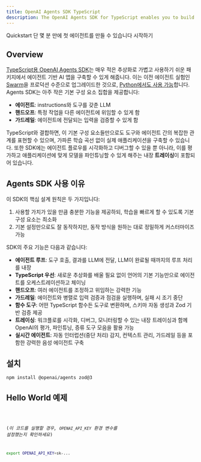 ```yaml
---
title: OpenAI Agents SDK TypeScript
description: The OpenAI Agents SDK for TypeScript enables you to build agentic AI apps in a lightweight, easy-to-use package with very few abstractions.
---
```




<Hero>
  <Fragment slot="title">Quickstart</Fragment>
  <Fragment slot="description">
    단 몇 분 만에 첫 에이전트를 만들 수 있습니다
  </Fragment>
  <Fragment slot="cta">시작하기</Fragment>
</Hero>

## Overview

[TypeScript용 OpenAI Agents SDK](https://github.com/openai/openai-agents-js)는 매우 적은 추상화로 가볍고 사용하기 쉬운 패키지에서 에이전트 기반 AI 앱을 구축할 수 있게 해줍니다. 이는 이전 에이전트 실험인 [Swarm](https://github.com/openai/swarm/tree/main)을 프로덕션 수준으로 업그레이드한 것으로, [Python에서도 사용 가능](https://github.com/openai/openai-agents-python)합니다. Agents SDK는 아주 작은 기본 구성 요소 집합을 제공합니다:

- **에이전트**: instructions와 도구를 갖춘 LLM
- **핸드오프**: 특정 작업을 다른 에이전트에 위임할 수 있게 함
- **가드레일**: 에이전트에 전달되는 입력을 검증할 수 있게 함

TypeScript와 결합하면, 이 기본 구성 요소들만으로도 도구와 에이전트 간의 복잡한 관계를 표현할 수 있으며, 가파른 학습 곡선 없이 실제 애플리케이션을 구축할 수 있습니다. 또한 SDK에는 에이전트 플로우를 시각화하고 디버그할 수 있을 뿐 아니라, 이를 평가하고 애플리케이션에 맞게 모델을 파인튜닝할 수 있게 해주는 내장 **트레이싱**이 포함되어 있습니다.

## Agents SDK 사용 이유

이 SDK의 핵심 설계 원칙은 두 가지입니다:

1. 사용할 가치가 있을 만큼 충분한 기능을 제공하되, 학습을 빠르게 할 수 있도록 기본 구성 요소는 최소화
2. 기본 설정만으로도 잘 동작하지만, 동작 방식을 원하는 대로 정밀하게 커스터마이즈 가능

SDK의 주요 기능은 다음과 같습니다:

- **에이전트 루프**: 도구 호출, 결과를 LLM에 전달, LLM이 완료될 때까지의 루프 처리를 내장
- **TypeScript 우선**: 새로운 추상화를 배울 필요 없이 언어의 기본 기능만으로 에이전트를 오케스트레이션하고 체이닝
- **핸드오프**: 여러 에이전트를 조정하고 위임하는 강력한 기능
- **가드레일**: 에이전트와 병렬로 입력 검증과 점검을 실행하며, 실패 시 조기 중단
- **함수 도구**: 어떤 TypeScript 함수든 도구로 변환하며, 스키마 자동 생성과 Zod 기반 검증 제공
- **트레이싱**: 워크플로를 시각화, 디버그, 모니터링할 수 있는 내장 트레이싱과 함께 OpenAI의 평가, 파인튜닝, 증류 도구 모음을 활용 가능
- **실시간 에이전트**: 자동 인터럽션(중단 처리) 감지, 컨텍스트 관리, 가드레일 등을 포함한 강력한 음성 에이전트 구축

## 설치

```bash
npm install @openai/agents zod@3
```

## Hello World 예제

<Code lang="typescript" code={helloWorldExample} title="Hello World" />

(_이 코드를 실행할 경우, `OPENAI_API_KEY` 환경 변수를 설정했는지 확인하세요_)

```bash
export OPENAI_API_KEY=sk-...
```

